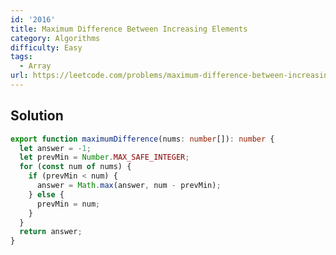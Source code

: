 ```yaml
---
id: '2016'
title: Maximum Difference Between Increasing Elements
category: Algorithms
difficulty: Easy
tags:
  - Array
url: https://leetcode.com/problems/maximum-difference-between-increasing-elements
---
```


## Solution

```typescript showLineNumbers
export function maximumDifference(nums: number[]): number {
  let answer = -1;
  let prevMin = Number.MAX_SAFE_INTEGER;
  for (const num of nums) {
    if (prevMin < num) {
      answer = Math.max(answer, num - prevMin);
    } else {
      prevMin = num;
    }
  }
  return answer;
}
```
